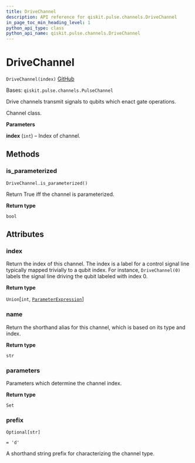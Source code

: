 ```yaml
---
title: DriveChannel
description: API reference for qiskit.pulse.channels.DriveChannel
in_page_toc_min_heading_level: 1
python_api_type: class
python_api_name: qiskit.pulse.channels.DriveChannel
---
```


# DriveChannel

<span id="qiskit.pulse.channels.DriveChannel" />

`DriveChannel(index)` [GitHub](https://github.com/qiskit/qiskit/tree/stable/0.21/qiskit/pulse/channels.py "view source code")

Bases: `qiskit.pulse.channels.PulseChannel`

Drive channels transmit signals to qubits which enact gate operations.

Channel class.

**Parameters**

**index** (`int`) – Index of channel.

## Methods

### is\_parameterized

<span id="qiskit.pulse.channels.DriveChannel.is_parameterized" />

`DriveChannel.is_parameterized()`

Return True iff the channel is parameterized.

**Return type**

`bool`

## Attributes

<span id="qiskit.pulse.channels.DriveChannel.index" />

### index

Return the index of this channel. The index is a label for a control signal line typically mapped trivially to a qubit index. For instance, `DriveChannel(0)` labels the signal line driving the qubit labeled with index 0.

**Return type**

`Union`\[`int`, [`ParameterExpression`](qiskit.circuit.ParameterExpression "qiskit.circuit.parameterexpression.ParameterExpression")]

<span id="qiskit.pulse.channels.DriveChannel.name" />

### name

Return the shorthand alias for this channel, which is based on its type and index.

**Return type**

`str`

<span id="qiskit.pulse.channels.DriveChannel.parameters" />

### parameters

Parameters which determine the channel index.

**Return type**

`Set`

<span id="qiskit.pulse.channels.DriveChannel.prefix" />

### prefix

`Optional[str]`

`= 'd'`

A shorthand string prefix for characterizing the channel type.

